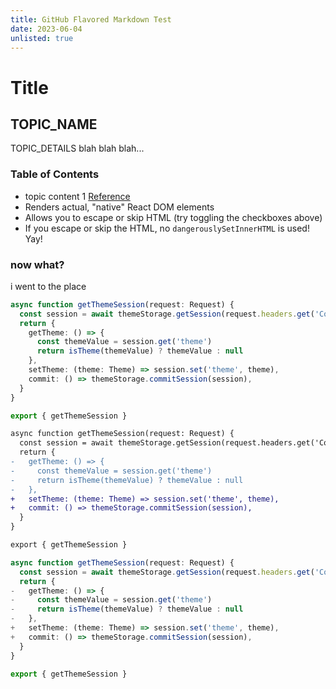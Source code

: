 ```yaml
---
title: GitHub Flavored Markdown Test
date: 2023-06-04
unlisted: true
---
```


# Title

## TOPIC_NAME

TOPIC_DETAILS
blah blah blah...

### Table of Contents

- topic content 1 [Reference](http://dibya.org)
- Renders actual, "native" React DOM elements
- Allows you to escape or skip HTML (try toggling the checkboxes above)
- If you escape or skip the HTML, no `dangerouslySetInnerHTML` is used! Yay!

### now what?

i went to the place

```ts
async function getThemeSession(request: Request) {
  const session = await themeStorage.getSession(request.headers.get('Cookie'))
  return {
    getTheme: () => {
      const themeValue = session.get('theme')
      return isTheme(themeValue) ? themeValue : null
    },
    setTheme: (theme: Theme) => session.set('theme', theme),
    commit: () => themeStorage.commitSession(session),
  }
}

export { getThemeSession }
```

```diff
async function getThemeSession(request: Request) {
  const session = await themeStorage.getSession(request.headers.get('Cookie'))
  return {
-   getTheme: () => {
-     const themeValue = session.get('theme')
-     return isTheme(themeValue) ? themeValue : null
-   },
+   setTheme: (theme: Theme) => session.set('theme', theme),
+   commit: () => themeStorage.commitSession(session),
  }
}

export { getThemeSession }
```

```ts
async function getThemeSession(request: Request) {
  const session = await themeStorage.getSession(request.headers.get('Cookie'))
  return {
-   getTheme: () => {
-     const themeValue = session.get('theme')
-     return isTheme(themeValue) ? themeValue : null
-   },
+   setTheme: (theme: Theme) => session.set('theme', theme),
+   commit: () => themeStorage.commitSession(session),
  }
}

export { getThemeSession }
```
